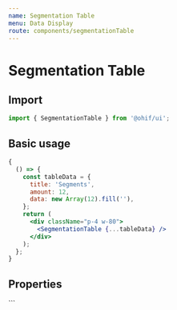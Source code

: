 ```yaml
---
name: Segmentation Table
menu: Data Display
route: components/segmentationTable
---
```



# Segmentation Table

## Import

```javascript
import { SegmentationTable } from '@ohif/ui';
```

## Basic usage

```jsx live
{
  () => {
    const tableData = {
      title: 'Segments',
      amount: 12,
      data: new Array(12).fill(''),
    };
    return (
      <div className="p-4 w-80">
        <SegmentationTable {...tableData} />
      </div>
    );
  };
}
```

## Properties

<Props of={SegmentationTable} />
```
